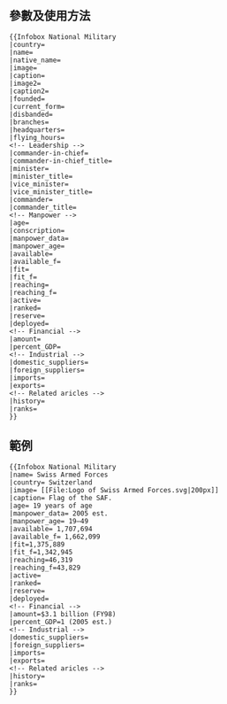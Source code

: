 <includeonly><!-- 在這裡加入模板的保護標識 --></includeonly><noinclude>{{Documentation subpage}}</noinclude><!-- 在本行下編輯模板說明 -->
<!--
== 模板介紹 ==
-->
== 參數及使用方法 ==
{{Parameter names example|country|name|native_name|image|caption|image2|caption2|founded|current_form|disbanded|branches|headquarters|flying_hours|commander-in-chief|commander-in-chief_title|minister|minister_title|commander|commander_title|age|conscription|manpower_data|manpower_age|available|available_f|fit|fit_f|reaching|reaching_f|active|ranked|reserve|deployed|amount|percent_GDP|domestic_suppliers|foreign_suppliers|imports|exports|history|ranks}}
<pre>
{{Infobox National Military
|country=
|name=
|native_name=
|image=
|caption=
|image2=
|caption2=
|founded=
|current_form=
|disbanded=
|branches=
|headquarters=
|flying_hours=
<!-- Leadership -->
|commander-in-chief=
|commander-in-chief_title=
|minister=
|minister_title=
|vice_minister=
|vice_minister_title=
|commander=
|commander_title=
<!-- Manpower -->
|age=
|conscription=
|manpower_data=
|manpower_age=
|available=
|available_f=
|fit=
|fit_f=
|reaching=
|reaching_f=
|active=
|ranked=
|reserve=
|deployed=
<!-- Financial -->
|amount=
|percent_GDP=
<!-- Industrial -->
|domestic_suppliers=
|foreign_suppliers=
|imports=
|exports=
<!-- Related aricles -->
|history=
|ranks=
}}
</pre>

== 範例 ==
{{Infobox National Military
|name= Swiss Armed Forces
|country= Switzerland
|image= [[File:Logo of Swiss Armed Forces.svg|200px]]
|caption= Flag of the SAF.
|age= 19 years of age
|manpower_data= 2005 est.
|manpower_age= 19–49
|available= 1,707,694 
|available_f= 1,662,099
|fit=1,375,889
|fit_f=1,342,945
|reaching=46,319
|reaching_f=43,829
|active=
|ranked=
|reserve=
|deployed=
<!-- Financial -->
|amount=$3.1 billion (FY98)
|percent_GDP=1 (2005 est.)
<!-- Industrial -->
|domestic_suppliers=
|foreign_suppliers=
|imports=
|exports=
<!-- Related aricles -->
|history=
|ranks=
}}
<pre>
{{Infobox National Military
|name= Swiss Armed Forces
|country= Switzerland
|image= [[File:Logo of Swiss Armed Forces.svg|200px]]
|caption= Flag of the SAF.
|age= 19 years of age
|manpower_data= 2005 est.
|manpower_age= 19–49
|available= 1,707,694 
|available_f= 1,662,099
|fit=1,375,889
|fit_f=1,342,945
|reaching=46,319
|reaching_f=43,829
|active=
|ranked=
|reserve=
|deployed=
<!-- Financial -->
|amount=$3.1 billion (FY98)
|percent_GDP=1 (2005 est.)
<!-- Industrial -->
|domestic_suppliers=
|foreign_suppliers=
|imports=
|exports=
<!-- Related aricles -->
|history=
|ranks=
}}
</pre>
<!--
== 注意事项 ==

== 參見 ==

== 给模板编辑者的说明 ==
=== 模板结构 ===
=== 实现方法 ===
=== 编辑注意 ===
-->
{{Organization infoboxes}}
<includeonly>{{Sandbox other||<!-- 本行下加入模板的分類 -->
[[Category:軍事信息框模板|軍]]
}}</includeonly>